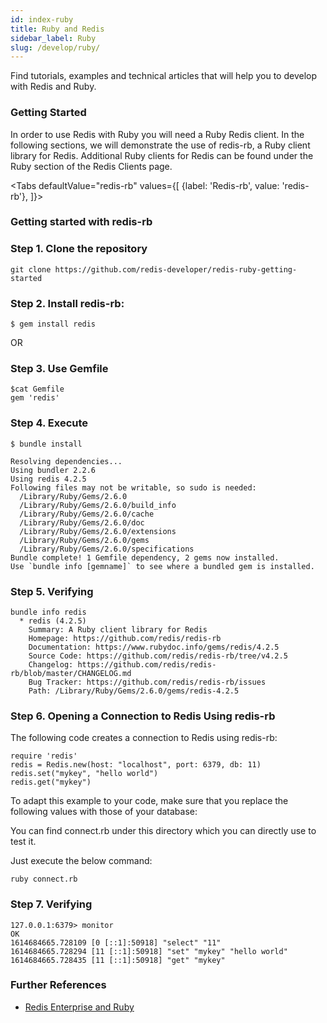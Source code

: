 ```yaml
---
id: index-ruby
title: Ruby and Redis
sidebar_label: Ruby 
slug: /develop/ruby/
---
```



Find tutorials, examples and technical articles that will help you to develop with Redis and Ruby.

### Getting Started

In order to use Redis with Ruby you will need a Ruby Redis client. In the following sections, we will demonstrate the use of redis-rb, a Ruby client library for Redis.
Additional Ruby clients for Redis can be found under the Ruby section of the Redis Clients page.

<Tabs
  defaultValue="redis-rb"
  values={[
    {label: 'Redis-rb', value: 'redis-rb'},
  ]}>
  <TabItem value="redis-rb">


### Getting started with redis-rb

### Step 1. Clone the repository

```
git clone https://github.com/redis-developer/redis-ruby-getting-started
```

### Step 2.  Install redis-rb:

```
$ gem install redis
```

OR

### Step 3. Use Gemfile

```
$cat Gemfile
gem 'redis'
```


### Step 4. Execute

```
$ bundle install
```

```
Resolving dependencies...
Using bundler 2.2.6
Using redis 4.2.5
Following files may not be writable, so sudo is needed:
  /Library/Ruby/Gems/2.6.0
  /Library/Ruby/Gems/2.6.0/build_info
  /Library/Ruby/Gems/2.6.0/cache
  /Library/Ruby/Gems/2.6.0/doc
  /Library/Ruby/Gems/2.6.0/extensions
  /Library/Ruby/Gems/2.6.0/gems
  /Library/Ruby/Gems/2.6.0/specifications
Bundle complete! 1 Gemfile dependency, 2 gems now installed.
Use `bundle info [gemname]` to see where a bundled gem is installed.
```

### Step 5. Verifying 
  
```
bundle info redis
  * redis (4.2.5)
	Summary: A Ruby client library for Redis
	Homepage: https://github.com/redis/redis-rb
	Documentation: https://www.rubydoc.info/gems/redis/4.2.5
	Source Code: https://github.com/redis/redis-rb/tree/v4.2.5
	Changelog: https://github.com/redis/redis-rb/blob/master/CHANGELOG.md
	Bug Tracker: https://github.com/redis/redis-rb/issues
	Path: /Library/Ruby/Gems/2.6.0/gems/redis-4.2.5
```

### Step 6. Opening a Connection to Redis Using redis-rb

The following code creates a connection to Redis using redis-rb:

```
require 'redis'
redis = Redis.new(host: "localhost", port: 6379, db: 11)
redis.set("mykey", "hello world")
redis.get("mykey")
```

To adapt this example to your code, make sure that you replace the following values with those of your database:

You can find connect.rb under this directory which you can directly use to test it.

Just execute the below command:

```
ruby connect.rb
```
### Step 7.  Verifying
```
127.0.0.1:6379> monitor
OK
1614684665.728109 [0 [::1]:50918] "select" "11"
1614684665.728294 [11 [::1]:50918] "set" "mykey" "hello world"
1614684665.728435 [11 [::1]:50918] "get" "mykey"

```


### Further References

- [Redis Enterprise and Ruby](https://redislabs.com/lp/redis-ruby/)



  </TabItem>
</Tabs>
  
